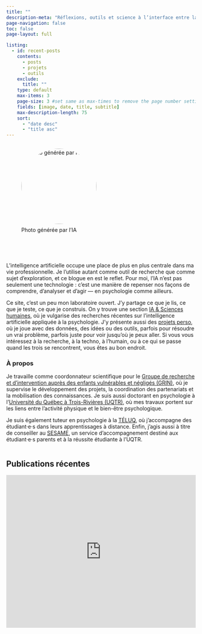 ```yaml
---
title: ""
description-meta: "Réflexions, outils et science à l’interface entre la psychologie et l’IA"
page-navigation: false
toc: false
page-layout: full

listing:
  - id: recent-posts
    contents: 
      - posts
      - projets
      - outils
    exclude:
      title: ""
    type: default
    max-items: 3
    page-size: 3 #set same as max-times to remove the page number setting
    fields: [image, date, title, subtitle]
    max-description-length: 75
    sort: 
      - "date desc"
      - "title asc"
---
```


:::::: {.hero-heading style="display: flex; align-items: flex-start; gap: 2em; flex-wrap: wrap; justify-content: flex-start; margin-bottom: 2em;"}
::: {style="flex: 0 0 auto; text-align: left;"}
![Photo générée par l'IA](files/profiles/photo-benoit.png){width="200px" style="border-radius: 50%; margin-bottom: 0.5em;"}

[<a href="https://github.com/benplante" target="_blank"><i class="fa fa-github"></i></a> <a href="https://linkedin.com/in/benplante" target="_blank"><i class="fa fa-linkedin"></i></a> <a href="https://orcid.org/0009-0003-5449-427X" target="_blank"><i class="ai ai-orcid"></i></a>]{style="display: inline-flex; gap: 1em; margin-top: 0.5em;"}
:::

:::: {style="flex: 1 1 300px; min-width: 280px;"}
::: {.hero-description style="text-align: left;"}
L’intelligence artificielle occupe une place de plus en plus centrale dans ma vie professionnelle. Je l’utilise autant comme outil de recherche que comme sujet d’exploration, et ce blogue en est le reflet. Pour moi, l’IA n’est pas seulement une technologie : c’est une manière de repenser nos façons de comprendre, d’analyser et d’agir — en psychologie comme ailleurs.

Ce site, c’est un peu mon laboratoire ouvert. J’y partage ce que je lis, ce que je teste, ce que je construis. On y trouve une section [IA & Sciences humaines](/posts), où je vulgarise des recherches récentes sur l’intelligence artificielle appliquée à la psychologie. J’y présente aussi des [projets perso](https://benoitplante.github.io/blogue/projects.html), où je joue avec des données, des idées ou des outils, parfois pour résoudre un vrai problème, parfois juste pour voir jusqu’où je peux aller. Si vous vous intéressez à la recherche, à la techno, à l’humain, ou à ce qui se passe quand les trois se rencontrent, vous êtes au bon endroit.

### À propos

Je travaille comme coordonnateur scientifique pour le [Groupe de recherche et d’intervention auprès des enfants vulnérables et négligés (GRIN)](https://oraprdnt.uqtr.uquebec.ca/portail/gscw031?owa_no_site=864), où je supervise le développement des projets, la coordination des partenariats et la mobilisation des connaissances. Je suis aussi doctorant en psychologie à l’[Université du Québec à Trois-Rivières (UQTR)](https://www.uqtr.ca), où mes travaux portent sur les liens entre l’activité physique et le bien-être psychologique.

Je suis également tuteur en psychologie à la [TÉLUQ](https://www.teluq.ca), où j’accompagne des étudiant·e·s dans leurs apprentissages à distance. Enfin, j’agis aussi à titre de conseiller au [SESAME](https://oraprdnt.uqtr.uquebec.ca/portail/gscw031?owa_no_site=401), un service d’accompagnement destiné aux étudiant·e·s parents et à la réussite étudiante à l’UQTR.
:::
::::
::::::

## Publications récentes

::: {#recent-posts}
:::

<!-- Formulaire d’abonnement Brevo -->
<iframe width="540" height="405" scrolling ="no" src="https://sibforms.com/serve/MUIFAJuXpDvH14nAsFXhXmM7v_z4nHcpDJCxRYobbS4dO7G-ovnmEkzoaPhHHEKEPAWRf3EVMvbOumRBiEsM6A50GTewyamCczEPOkwY9jSzdOIhDlnGvyrZJq7_DnhQswAXMCQ4QhEhVv0wZoQ_S-DisWk4a4YeHj6TW3XrELrEZPr4Nv-e2EJt60iSgcFerHiFJzCrIkdm7njy" frameborder="0" scrolling="auto" allowfullscreen style="display: block;margin-left: auto;margin-right: auto;max-width: 100%;"></iframe>





